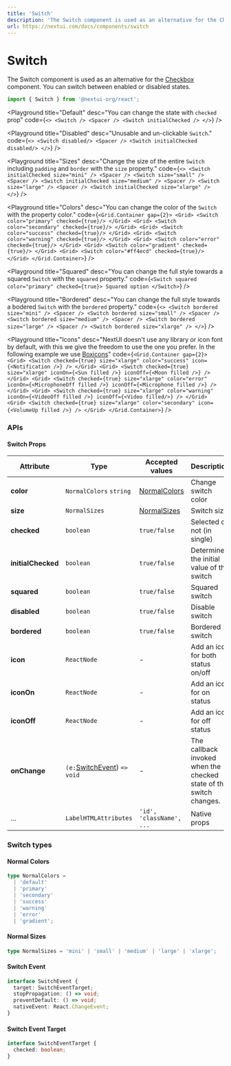 ```yaml
---
title: 'Switch'
description: 'The Switch component is used as an alternative for the Checkbox component. You can switch between enabled or disabled states.'
url: https://nextui.com/docs/components/switch
---
```


# Switch

The Switch component is used as an alternative for the [Checkbox](https://nextui.org/docs/components/checkbox)
component. You can switch between enabled or disabled states.

```jsx
import { Switch } from '@nextui-org/react';
```

<CarbonAd />

<Playground
  title="Default"
  desc="You can change the state with `checked` prop"
  code={`
 <>
    <Switch />
    <Spacer />
    <Switch initialChecked />
 </>
`}
/>

<Playground
  title="Disabled"
  desc="Unusable and un-clickable `Switch`."
  code={`
 <>
    <Switch disabled/>
    <Spacer />
    <Switch initialChecked disabled/>
 </>
`}
/>

<Playground
  title="Sizes"
  desc="Change the size of the entire `Switch` including `padding` and `border` with the `size` property."
  code={`
 <>
    <Switch initialChecked size="mini" />
    <Spacer />
    <Switch size="small" />
    <Spacer />
    <Switch initialChecked size="medium" />
    <Spacer />
    <Switch size="large" />
    <Spacer />
    <Switch initialChecked size="xlarge" />
  </>
`}
/>

<Playground
  title="Colors"
  desc="You can change the color of the `Switch` with the property color."
  code={`
 <Grid.Container gap={2}>
    <Grid>
        <Switch color="primary" checked={true}/>
    </Grid>
    <Grid>
        <Switch color="secondary" checked={true}/>
    </Grid>
    <Grid>
        <Switch color="success" checked={true}/>
    </Grid>
    <Grid>
        <Switch color="warning" checked={true}/>
    </Grid>
    <Grid>
        <Switch color="error" checked={true}/>
    </Grid>
    <Grid>
        <Switch color="gradient" checked={true}/>
    </Grid>
    <Grid>
        <Switch color="#ff4ecd" checked={true}/>
    </Grid>
  </Grid.Container>
`}
/>

<Playground
  title="Squared"
  desc="You can change the full style towards a squared `Switch` with the `squared` property."
  code={`
 <Switch squared color="primary" checked={true}>
    Squared option
 </Switch>
`}
/>

<Playground
  title="Bordered"
  desc="You can change the full style towards a bodered `Switch` with the `bordered` property."
  code={`
 <>
    <Switch bordered size="mini" />
    <Spacer />
    <Switch bordered size="small" />
    <Spacer />
    <Switch bordered size="medium" />
    <Spacer />
    <Switch bordered size="large" />
    <Spacer />
    <Switch bordered size="xlarge" />
  </>
`}
/>

<Playground
  title="Icons"
  desc="NextUI doesn't use any library or icon font by default, with this we give the freedom to use the one you prefer. In the following example we use [Boxicons](https://boxicons.com/)"
  code={`
  <Grid.Container gap={2}>
      <Grid>
        <Switch
            checked={true}
            size="xlarge"
            color="success"
            icon={<Notification />}
        />
      </Grid>
      <Grid>
        <Switch
            checked={true}
            size="xlarge"
            iconOn={<Sun filled />}
            iconOff={<Moon filled />}
        />
      </Grid>
      <Grid>
        <Switch
            checked={true}
            size="xlarge"
            color="error"
            iconOn={<MicrophoneOff filled />}
            iconOff={<Microphone filled />}
        />
      </Grid>
      <Grid>
        <Switch
            checked={true}
            size="xlarge"
            color="warning"
            iconOn={<VideoOff filled />}
            iconOff={<Video filled/>}
        />
      </Grid>
      <Grid>
        <Switch
            checked={true}
            size="xlarge"
            color="secondary"
            icon={<VolumeUp filled />}
        />
      </Grid>
    </Grid.Container>
`}
/>

<Spacer y={3} />

### APIs

<Spacer y={2} />

#### Switch Props

| Attribute          | Type                                         | Accepted values                | Description                                                        | Default   |
| ------------------ | -------------------------------------------- | ------------------------------ | ------------------------------------------------------------------ | --------- |
| **color**          | `NormalColors` `string`                      | [NormalColors](#normal-colors) | Change switch color                                                | `primary` |
| **size**           | `NormalSizes`                                | [NormalSizes](#normal-sizes)   | Switch size                                                        | `medium`  |
| **checked**        | `boolean`                                    | `true/false`                   | Selected or not (in single)                                        | `false`   |
| **initialChecked** | `boolean`                                    | `true/false`                   | Determine the initial value of the switch                          | `false`   |
| **squared**        | `boolean`                                    | `true/false`                   | Squared switch                                                     | `false`   |
| **disabled**       | `boolean`                                    | `true/false`                   | Disable switch                                                     | `false`   |
| **bordered**       | `boolean`                                    | `true/false`                   | Bordered switch                                                    | `false`   |
| **icon**           | `ReactNode`                                  | -                              | Add an icon for both status on/off                                 | -         |
| **iconOn**         | `ReactNode`                                  | -                              | Add an icon for on status                                          | -         |
| **iconOff**        | `ReactNode`                                  | -                              | Add an icon for off status                                         | -         |
| **onChange**       | `(e:`[SwitchEvent](#switch-event)) `=> void` | -                              | The callback invoked when the checked state of the switch changes. | -         |
| ...                | `LabelHTMLAttributes`                        | `'id', 'className', ...`       | Native props                                                       | -         |

<Spacer y={2} />

### Switch types

<Spacer y={1} />

#### Normal Colors

```ts
type NormalColors =
  | 'default'
  | 'primary'
  | 'secondary'
  | 'success'
  | 'warning'
  | 'error'
  | 'gradient';
```

#### Normal Sizes

```ts
type NormalSizes = 'mini' | 'small' | 'medium' | 'large' | 'xlarge';
```

#### Switch Event

```ts
interface SwitchEvent {
  target: SwitchEventTarget;
  stopPropagation: () => void;
  preventDefault: () => void;
  nativeEvent: React.ChangeEvent;
}
```

#### Switch Event Target

```ts
interface SwitchEventTarget {
  checked: boolean;
}
```
